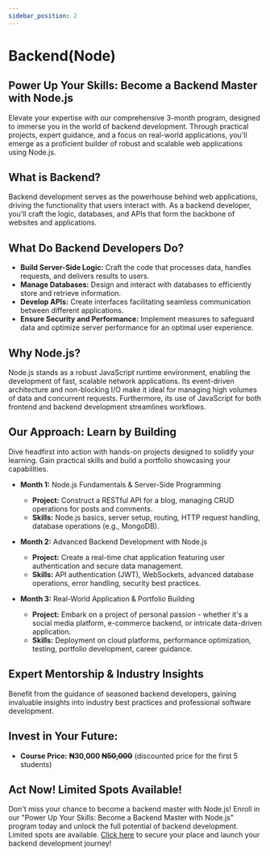 ```yaml
---
sidebar_position: 2
---
```


# Backend(Node)

## Power Up Your Skills: Become a Backend Master with Node.js

Elevate your expertise with our comprehensive 3-month program, designed to immerse you in the world of backend development. Through practical projects, expert guidance, and a focus on real-world applications, you'll emerge as a proficient builder of robust and scalable web applications using Node.js.

## What is Backend?
Backend development serves as the powerhouse behind web applications, driving the functionality that users interact with. As a backend developer, you'll craft the logic, databases, and APIs that form the backbone of websites and applications.

## What Do Backend Developers Do?
- **Build Server-Side Logic:** Craft the code that processes data, handles requests, and delivers results to users.
- **Manage Databases:** Design and interact with databases to efficiently store and retrieve information.
- **Develop APIs:** Create interfaces facilitating seamless communication between different applications.
- **Ensure Security and Performance:** Implement measures to safeguard data and optimize server performance for an optimal user experience.

## Why Node.js?
Node.js stands as a robust JavaScript runtime environment, enabling the development of fast, scalable network applications. Its event-driven architecture and non-blocking I/O make it ideal for managing high volumes of data and concurrent requests. Furthermore, its use of JavaScript for both frontend and backend development streamlines workflows.

## Our Approach: Learn by Building
Dive headfirst into action with hands-on projects designed to solidify your learning. Gain practical skills and build a portfolio showcasing your capabilities.

- **Month 1:** Node.js Fundamentals & Server-Side Programming
    - **Project:** Construct a RESTful API for a blog, managing CRUD operations for posts and comments.
    - **Skills:** Node.js basics, server setup, routing, HTTP request handling, database operations (e.g., MongoDB).

- **Month 2:** Advanced Backend Development with Node.js
    - **Project:** Create a real-time chat application featuring user authentication and secure data management.
    - **Skills:** API authentication (JWT), WebSockets, advanced database operations, error handling, security best practices.

- **Month 3:** Real-World Application & Portfolio Building
    - **Project:** Embark on a project of personal passion - whether it's a social media platform, e-commerce backend, or intricate data-driven application.
    - **Skills:** Deployment on cloud platforms, performance optimization, testing, portfolio development, career guidance.

## Expert Mentorship & Industry Insights
Benefit from the guidance of seasoned backend developers, gaining invaluable insights into industry best practices and professional software development.

## Invest in Your Future:
- **Course Price:** **₦30,000 ~~₦50,000~~** (discounted price for the first 5 students)

## Act Now! Limited Spots Available!
Don't miss your chance to become a backend master with Node.js! Enroll in our "Power Up Your Skills: Become a Backend Master with Node.js" program today and unlock the full potential of backend development. Limited spots are available.
[Click here](#) to secure your place and launch your backend development journey!
